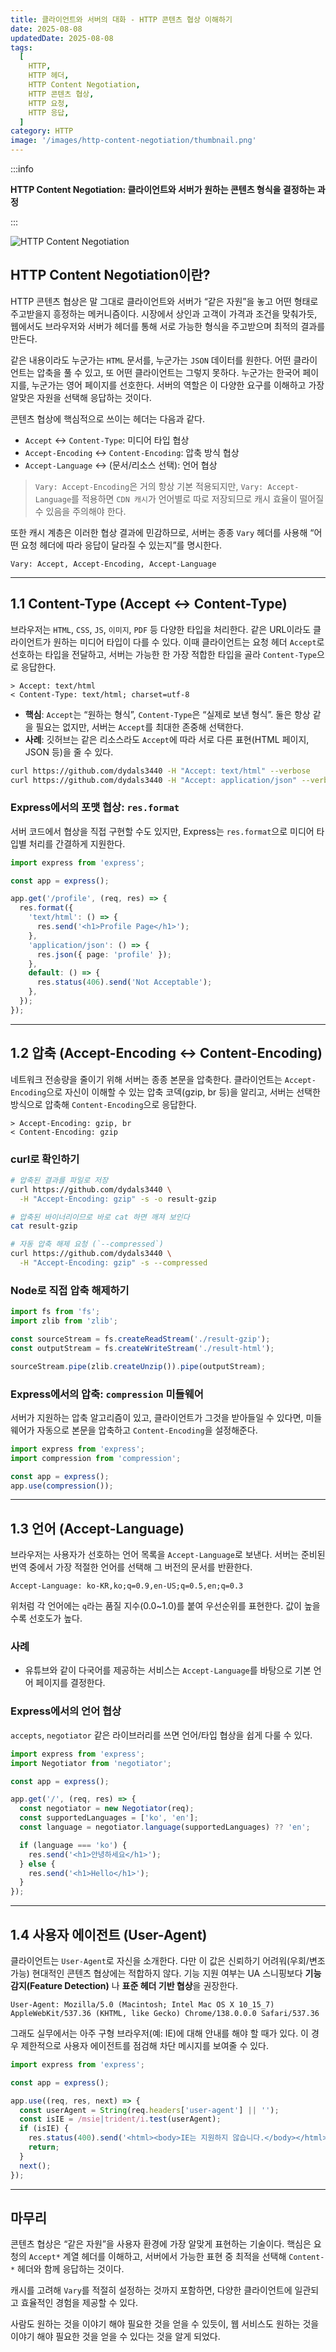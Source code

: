 ```yaml
---
title: 클라이언트와 서버의 대화 - HTTP 콘텐츠 협상 이해하기
date: 2025-08-08
updatedDate: 2025-08-08
tags:
  [
    HTTP,
    HTTP 헤더,
    HTTP Content Negotiation,
    HTTP 콘텐츠 협상,
    HTTP 요청,
    HTTP 응답,
  ]
category: HTTP
image: '/images/http-content-negotiation/thumbnail.png'
---
```


:::info

**HTTP Content Negotiation: 클라이언트와 서버가 원하는 콘텐츠 형식을 결정하는 과정**

:::

![HTTP Content Negotiation](/images/http-content-negotiation/thumbnail.png)

## HTTP Content Negotiation이란?

HTTP 콘텐츠 협상은 말 그대로 클라이언트와 서버가 “같은 자원”을 놓고 어떤 형태로 주고받을지 흥정하는 메커니즘이다. 시장에서 상인과 고객이 가격과 조건을 맞춰가듯, 웹에서도 브라우저와 서버가 헤더를 통해 서로 가능한 형식을 주고받으며 최적의 결과를 만든다.

같은 내용이라도 누군가는 `HTML` 문서를, 누군가는 `JSON` 데이터를 원한다. 어떤 클라이언트는 압축을 풀 수 있고, 또 어떤 클라이언트는 그렇지 못하다. 누군가는 한국어 페이지를, 누군가는 영어 페이지를 선호한다. 서버의 역할은 이 다양한 요구를 이해하고 가장 알맞은 자원을 선택해 응답하는 것이다.

콘텐츠 협상에 핵심적으로 쓰이는 헤더는 다음과 같다.

- `Accept` ↔ `Content-Type`: 미디어 타입 협상
- `Accept-Encoding` ↔ `Content-Encoding`: 압축 방식 협상
- `Accept-Language` ↔ (문서/리소스 선택): 언어 협상

> `Vary: Accept-Encoding`은 거의 항상 기본 적용되지만, `Vary: Accept-Language`를 적용하면 `CDN 캐시`가 언어별로 따로 저장되므로 캐시 효율이 떨어질 수 있음을 주의해야 한다.

또한 캐시 계층은 이러한 협상 결과에 민감하므로, 서버는 종종 `Vary` 헤더를 사용해 “어떤 요청 헤더에 따라 응답이 달라질 수 있는지”를 명시한다.

```http
Vary: Accept, Accept-Encoding, Accept-Language
```

---

## 1.1 Content-Type (Accept ↔ Content-Type)

브라우저는 `HTML`, `CSS`, `JS`, `이미지`, `PDF` 등 다양한 타입을 처리한다. 같은 URL이라도 클라이언트가 원하는 미디어 타입이 다를 수 있다. 이때 클라이언트는 요청 헤더 `Accept`로 선호하는 타입을 전달하고, 서버는 가능한 한 가장 적합한 타입을 골라 `Content-Type`으로 응답한다.

```http
> Accept: text/html
< Content-Type: text/html; charset=utf-8
```

- **핵심**: `Accept`는 “원하는 형식”, `Content-Type`은 “실제로 보낸 형식”. 둘은 항상 같을 필요는 없지만, 서버는 `Accept`를 최대한 존중해 선택한다.
- **사례**: 깃허브는 같은 리소스라도 `Accept`에 따라 서로 다른 표현(HTML 페이지, JSON 등)을 줄 수 있다.

```bash
curl https://github.com/dydals3440 -H "Accept: text/html" --verbose
curl https://github.com/dydals3440 -H "Accept: application/json" --verbose
```

### Express에서의 포맷 협상: `res.format`

서버 코드에서 협상을 직접 구현할 수도 있지만, Express는 `res.format`으로 미디어 타입별 처리를 간결하게 지원한다.

```ts
import express from 'express';

const app = express();

app.get('/profile', (req, res) => {
  res.format({
    'text/html': () => {
      res.send('<h1>Profile Page</h1>');
    },
    'application/json': () => {
      res.json({ page: 'profile' });
    },
    default: () => {
      res.status(406).send('Not Acceptable');
    },
  });
});
```

---

## 1.2 압축 (Accept-Encoding ↔ Content-Encoding)

네트워크 전송량을 줄이기 위해 서버는 종종 본문을 압축한다. 클라이언트는 `Accept-Encoding`으로 자신이 이해할 수 있는 압축 코덱(gzip, br 등)을 알리고, 서버는 선택한 방식으로 압축해 `Content-Encoding`으로 응답한다.

```http
> Accept-Encoding: gzip, br
< Content-Encoding: gzip
```

### curl로 확인하기

```bash
# 압축된 결과를 파일로 저장
curl https://github.com/dydals3440 \
  -H "Accept-Encoding: gzip" -s -o result-gzip

# 압축된 바이너리이므로 바로 cat 하면 깨져 보인다
cat result-gzip

# 자동 압축 해제 요청 (`--compressed`)
curl https://github.com/dydals3440 \
  -H "Accept-Encoding: gzip" -s --compressed
```

### Node로 직접 압축 해제하기

```ts
import fs from 'fs';
import zlib from 'zlib';

const sourceStream = fs.createReadStream('./result-gzip');
const outputStream = fs.createWriteStream('./result-html');

sourceStream.pipe(zlib.createUnzip()).pipe(outputStream);
```

### Express에서의 압축: `compression` 미들웨어

서버가 지원하는 압축 알고리즘이 있고, 클라이언트가 그것을 받아들일 수 있다면, 미들웨어가 자동으로 본문을 압축하고 `Content-Encoding`을 설정해준다.

```ts
import express from 'express';
import compression from 'compression';

const app = express();
app.use(compression());
```

---

## 1.3 언어 (Accept-Language)

브라우저는 사용자가 선호하는 언어 목록을 `Accept-Language`로 보낸다. 서버는 준비된 번역 중에서 가장 적절한 언어를 선택해 그 버전의 문서를 반환한다.

```http
Accept-Language: ko-KR,ko;q=0.9,en-US;q=0.5,en;q=0.3
```

위처럼 각 언어에는 `q`라는 품질 지수(0.0~1.0)를 붙여 우선순위를 표현한다. 값이 높을수록 선호도가 높다.

### 사례

- 유튜브와 같이 다국어를 제공하는 서비스는 `Accept-Language`를 바탕으로 기본 언어 페이지를 결정한다.

### Express에서의 언어 협상

`accepts`, `negotiator` 같은 라이브러리를 쓰면 언어/타입 협상을 쉽게 다룰 수 있다.

```ts
import express from 'express';
import Negotiator from 'negotiator';

const app = express();

app.get('/', (req, res) => {
  const negotiator = new Negotiator(req);
  const supportedLanguages = ['ko', 'en'];
  const language = negotiator.language(supportedLanguages) ?? 'en';

  if (language === 'ko') {
    res.send('<h1>안녕하세요</h1>');
  } else {
    res.send('<h1>Hello</h1>');
  }
});
```

---

## 1.4 사용자 에이전트 (User-Agent)

클라이언트는 `User-Agent`로 자신을 소개한다. 다만 이 값은 신뢰하기 어려워(우회/변조 가능) 현대적인 콘텐츠 협상에는 적합하지 않다. 기능 지원 여부는 UA 스니핑보다 **기능 감지(Feature Detection)** 나 **표준 헤더 기반 협상**을 권장한다.

```http
User-Agent: Mozilla/5.0 (Macintosh; Intel Mac OS X 10_15_7) AppleWebKit/537.36 (KHTML, like Gecko) Chrome/138.0.0.0 Safari/537.36
```

그래도 실무에서는 아주 구형 브라우저(예: IE)에 대해 안내를 해야 할 때가 있다. 이 경우 제한적으로 사용자 에이전트를 점검해 차단 메시지를 보여줄 수 있다.

```ts
import express from 'express';

const app = express();

app.use((req, res, next) => {
  const userAgent = String(req.headers['user-agent'] || '');
  const isIE = /msie|trident/i.test(userAgent);
  if (isIE) {
    res.status(400).send('<html><body>IE는 지원하지 않습니다.</body></html>');
    return;
  }
  next();
});
```

---

## 마무리

콘텐츠 협상은 “같은 자원”을 사용자 환경에 가장 알맞게 표현하는 기술이다. 핵심은 요청의 `Accept*` 계열 헤더를 이해하고, 서버에서 가능한 표현 중 최적을 선택해 `Content-*` 헤더와 함께 응답하는 것이다.

캐시를 고려해 `Vary`를 적절히 설정하는 것까지 포함하면, 다양한 클라이언트에 일관되고 효율적인 경험을 제공할 수 있다.

사람도 원하는 것을 이야기 해야 필요한 것을 얻을 수 있듯이, 웹 서비스도 원하는 것을 이야기 해야 필요한 것을 얻을 수 있다는 것을 알게 되었다.
